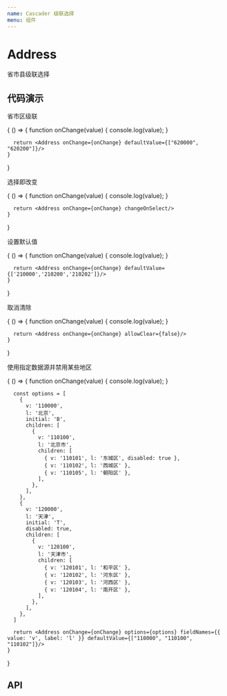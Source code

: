 ```yaml
---
name: Cascader 级联选择
menu: 组件
---
```




# Address

省市县级联选择

## 代码演示

省市区级联

<Playground>
  {
    () => {
      function onChange(value) {
        console.log(value);
      }

      return <Address onChange={onChange} defaultValue={["620000", "620200"]}/>
    }
  }
</Playground>

选择即改变

<Playground>
  {
    () => {
      function onChange(value) {
        console.log(value);
      }

      return <Address onChange={onChange} changeOnSelect/>
    }
  }
</Playground>

设置默认值

<Playground>
  {
    () => {
      function onChange(value) {
        console.log(value);
      }

      return <Address onChange={onChange} defaultValue={['210000','210200','210202']}/>
    }
  }
</Playground>

取消清除

<Playground>
  {
    () => {
      function onChange(value) {
        console.log(value);
      }

      return <Address onChange={onChange} allowClear={false}/>
    }
  }
</Playground>

使用指定数据源并禁用某些地区

<Playground>
  {
    () => {
      function onChange(value) {
        console.log(value);
      }

      const options = [
        {
          v: '110000',
          l: '北京',
          initial: 'B',
          children: [
            {
              v: '110100',
              l: '北京市',
              children: [
                { v: '110101', l: '东城区', disabled: true },
                { v: '110102', l: '西城区' },
                { v: '110105', l: '朝阳区' },
              ],
            },
          ],
        },
        {
          v: '120000',
          l: '天津',
          initial: 'T',
          disabled: true,
          children: [
            {
              v: '120100',
              l: '天津市',
              children: [
                { v: '120101', l: '和平区' },
                { v: '120102', l: '河东区' },
                { v: '120103', l: '河西区' },
                { v: '120104', l: '南开区' },
              ],
            },
          ],
        },
      ]

      return <Address onChange={onChange} options={options} fieldNames={{ value: 'v', label: 'l' }} defaultValue={["110000", "110100", "110102"]}/>
    }
  }
</Playground>

## API

<PropsTable of={Address} />
